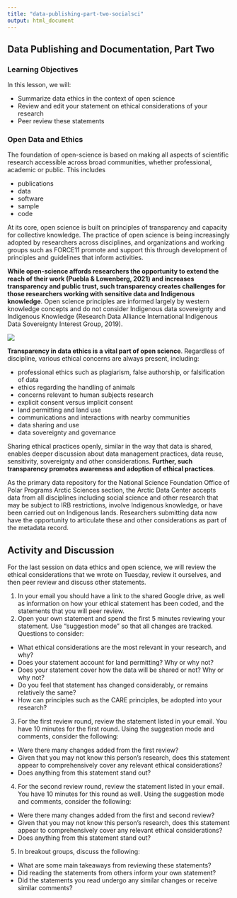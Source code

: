 ```yaml
---
title: "data-publishing-part-two-socialsci"
output: html_document
---
```


## Data Publishing and Documentation, Part Two

### Learning Objectives

In this lesson, we will:

- Summarize data ethics in the context of open science
- Review and edit your statement on ethical considerations of your research
- Peer review these statements


### Open Data and Ethics

The foundation of open-science is based on making all aspects of scientific research accessible across broad communities, whether professional, academic or public. This includes

- publications
- data
- software
- sample
- code

At its core, open science is built on principles of transparency and capacity for collective knowledge. The practice of open science is being increasingly adopted by researchers across disciplines, and organizations and working groups such as FORCE11 promote and support this through development of principles and guidelines that inform activities. 

**While open-science affords researchers the opportunity to extend the reach of their work (Puebla & Lowenberg, 2021) and increases transparency and public trust, such transparency creates challenges for those researchers working with sensitive data and Indigenous knowledge**. Open science principles are informed largely by western knowledge concepts and do not consider Indigenous data sovereignty and Indigenous Knowledge (Research Data Alliance International Indigenous Data Sovereignty Interest Group, 2019).

![](images/FAIR_CARE.png)

**Transparency in data ethics is a vital part of open science**. Regardless of discipline, various ethical concerns are always present, including:

- professional ethics such as plagiarism, false authorship, or falsification of data
- ethics regarding the handling of animals
- concerns relevant to human subjects research
- explicit consent versus implicit consent
- land permitting and land use 
- communications and interactions with nearby communities 
- data sharing and use
- data sovereignty and governance 

Sharing ethical practices openly, similar in the way that data is shared, enables deeper discussion about data management practices, data reuse, sensitivity, sovereignty and other considerations. **Further, such transparency promotes awareness and adoption of ethical practices**. 

As the primary data repository for the National Science Foundation Office of Polar Programs Arctic Sciences section, the Arctic Data Center accepts data from all disciplines including social science and other research that may be subject to IRB restrictions, involve Indigenous knowledge, or have been carried out on Indigenous lands. Researchers submitting data now have the opportunity to articulate these and other considerations as part of the metadata record.

## Activity and Discussion 

For the last session on data ethics and open science, we will review the ethical considerations that we wrote on Tuesday, review it ourselves, and then peer review and discuss other statements.

1. In your email you should have a link to the shared Google drive, as well as information on how your ethical statement has been coded, and the statements that you will peer review.
2. Open your own statement and spend the first 5 minutes reviewing your statement. Use "suggestion mode" so that all changes are tracked. Questions to consider:

* What ethical considerations are the most relevant in your research, and why?
* Does your statement account for land permitting? Why or why not?
* Does your statement cover how the data will be shared or not? Why or why not?
* Do you feel that statement has changed considerably, or remains relatively the same?
* How can principles such as the CARE principles, be adopted into your research?

3. For the first review round, review the statement listed in your email. You have 10 minutes for the first round. Using the suggestion mode and comments, consider the following:

* Were there many changes added from the first review?
* Given that you may not know this person's research, does this statement appear to comprehensively cover any relevant ethical considerations?
* Does anything from this statement stand out?

4. For the second review round, review the statement listed in your email. You have 10 minutes for this round as well. Using the suggestion mode and comments, consider the following:

* Were there many changes added from the first and second review?
* Given that you may not know this person's research, does this statement appear to comprehensively cover any relevant ethical considerations?
* Does anything from this statement stand out?

5. In breakout groups, discuss the following:

* What are some main takeaways from reviewing these statements?
* Did reading the statements from others inform your own statement?
* Did the statements you read undergo any similar changes or receive similar comments?




